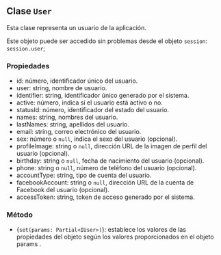 
## Clase `User`

Esta clase representa un usuario de la aplicación.

Este objeto puede ser accedido sin problemas desde el objeto `session`: `session.user`;

### Propiedades

-   <InlineCode>id</InlineCode>: número, identificador único del usuario.
-   <InlineCode>user</InlineCode>: string, nombre de usuario.
-   <InlineCode>identifier</InlineCode>: string, identificador único generado por el sistema.
-   <InlineCode>active</InlineCode>: número, indica si el usuario está activo o no.
-   <InlineCode>statusId</InlineCode>: número, identificador del estado del usuario.
-   <InlineCode>names</InlineCode>: string, nombres del usuario.
-   <InlineCode>lastNames</InlineCode>: string, apellidos del usuario.
-   <InlineCode>email</InlineCode>: string, correo electrónico del usuario.
-   <InlineCode>sex</InlineCode>: número o `null`, indica el sexo del usuario (opcional).
-   <InlineCode>profileImage</InlineCode>: string o `null`, dirección URL de la imagen de perfil del
    usuario (opcional).
-   <InlineCode>birthday</InlineCode>: string o `null`, fecha de nacimiento del usuario (opcional).
-   <InlineCode>phone</InlineCode>: string o `null`, número de teléfono del usuario (opcional).
-   <InlineCode>accountType</InlineCode>: string, tipo de cuenta del usuario.
-   <InlineCode>facebookAccount</InlineCode>: string o `null`, dirección URL de la cuenta de
    Facebook del usuario (opcional).
-   <InlineCode>accessToken</InlineCode>: string, token de acceso generado por el sistema.

### Método

-   <InlineCode>{`set(params: Partial<IUser>)`}</InlineCode>: establece los valores de las
    propiedades del objeto según los valores proporcionados en el objeto <InlineCode>
    	params
    </InlineCode>.

